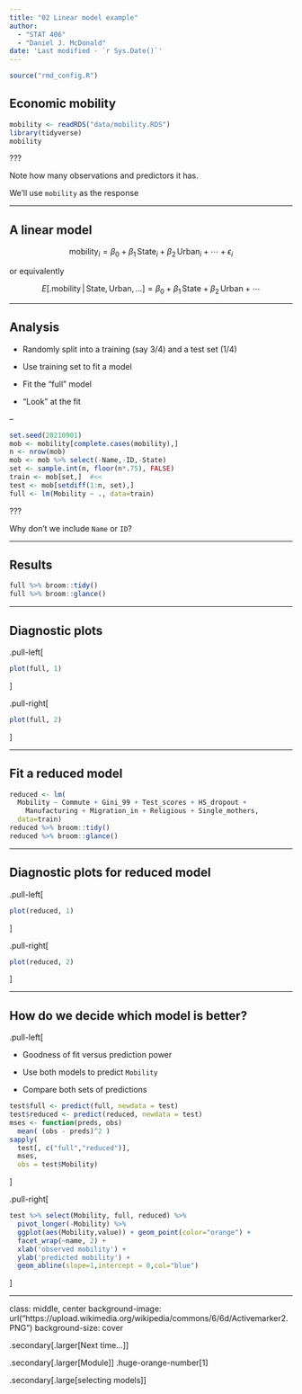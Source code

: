 ```yaml
---
title: "02 Linear model example"
author: 
  - "STAT 406"
  - "Daniel J. McDonald"
date: 'Last modified - `r Sys.Date()`'
---
```


```r
source("rmd_config.R")
```


## Economic mobility


```r
mobility <- readRDS("data/mobility.RDS")
library(tidyverse)
mobility
```

???

Note how many observations and predictors it has.

We'll use `mobility` as the response


---

## A linear model


$$\mbox{mobility}_i = \beta_0 + \beta_1 \, \mbox{State}_i + \beta_2 \, \mbox{Urban}_i + \cdots + \epsilon_i$$ 
    
or equivalently

$$E \left[ \biggl. \mbox{mobility} \, \biggr| \, \mbox{State}, \mbox{Urban}, 
    \ldots \right]  = \beta_0 + \beta_1 \, \mbox{State} + 
    \beta_2 \, \mbox{Urban} + \cdots$$

---

## Analysis


-   Randomly split into a training (say 3/4) and a test set (1/4)

-   Use training set to fit a model 

-   Fit the "full" model

-   "Look" at the fit

--

```r
set.seed(20210901)
mob <- mobility[complete.cases(mobility),]
n <- nrow(mob)
mob <- mob %>% select(-Name,-ID,-State)
set <- sample.int(n, floor(n*.75), FALSE)
train <- mob[set,]  #<<
test <- mob[setdiff(1:n, set),]
full <- lm(Mobility ~ ., data=train)
```

???

Why don't we include `Name` or `ID`?


---

## Results

```r
full %>% broom::tidy()
full %>% broom::glance()
```

---

## Diagnostic plots

.pull-left[
```r
plot(full, 1)
```
]

.pull-right[
```r
plot(full, 2)
```

]

---

## Fit a reduced model

```r
reduced <- lm(
  Mobility ~ Commute + Gini_99 + Test_scores + HS_dropout +
    Manufacturing + Migration_in + Religious + Single_mothers, 
  data=train)
reduced %>% broom::tidy()
reduced %>% broom::glance()
```

---

## Diagnostic plots for reduced model

.pull-left[
```r
plot(reduced, 1)
```
]

.pull-right[
```r
plot(reduced, 2)
```

]


---

## How do we decide which model is better?

.pull-left[

* Goodness of fit versus prediction power

* Use both models to predict `Mobility` 

* Compare both sets of predictions


```r
test$full <- predict(full, newdata = test)
test$reduced <- predict(reduced, newdata = test)
mses <- function(preds, obs)  
  mean( (obs - preds)^2 )
sapply(
  test[, c("full","reduced")], 
  mses, 
  obs = test$Mobility)
```
]

.pull-right[
```r
test %>% select(Mobility, full, reduced) %>%
  pivot_longer(-Mobility) %>%
  ggplot(aes(Mobility,value)) + geom_point(color="orange") + 
  facet_wrap(~name, 2) +
  xlab('observed mobility') + 
  ylab('predicted mobility') +
  geom_abline(slope=1,intercept = 0,col="blue")
```

]

---
class: middle, center
background-image: url("https://upload.wikimedia.org/wikipedia/commons/6/6d/Activemarker2.PNG")
background-size: cover

.secondary[.larger[Next time...]]

.secondary[.larger[Module]] .huge-orange-number[1]

.secondary[.large[selecting models]]



